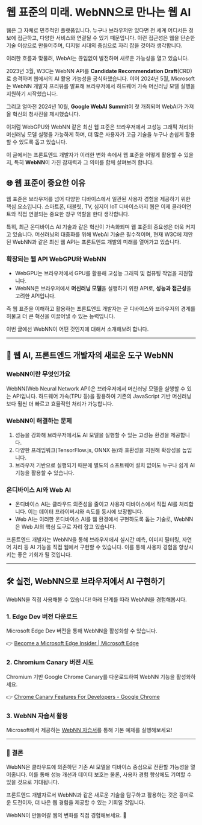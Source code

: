 # 웹 표준의 미래. WebNN으로 만나는 웹 AI

웹은 그 자체로 민주적인 플랫폼입니다. 누구나 브라우저만 있다면 전 세계 어디서든 정보에 접근하고, 다양한 서비스와 연결될 수 있기 때문입니다. 이런 접근성은 웹을 단순한 기술 이상으로 만들어주며, 디지털 시대의 중심으로 자리 잡을 것이라 생각합니다.

이러한 흐름과 맞물려, WebAI는 끊임없이 발전하며 새로운 가능성을 열고 있습니다.

2023년 3월, W3C는 WebNN API를 **Candidate Recommendation Draft**(CRD)로 승격하며 웹에서의 AI 활용 가능성을 공식화했습니다. 이어 2024년 5월, Microsoft는 WebNN 개발자 프리뷰를 발표해 브라우저에서 하드웨어 가속 머신러닝 모델 실행을 지원하기 시작했습니다.

그리고 얼마전 2024년 10월, **Google WebAI Summit**이 첫 개최되며 WebAI가 가져올 혁신의 청사진을 제시했습니다.

이처럼 WebGPU와 WebNN 같은 최신 웹 표준은 브라우저에서 고성능 그래픽 처리와 머신러닝 모델 실행을 가능하게 하며, 더 많은 사용자가 고급 기술을 누구나 손쉽게 활용할 수 있도록 돕고 있습니다.

이 글에서는 프론트엔드 개발자가 이러한 변화 속에서 웹 표준을 어떻게 활용할 수 있을지, 특히 **WebNN**이 가진 잠재력과 그 의미를 함께 살펴보려 합니다.

## 🌐 **웹 표준이 중요한 이유**

웹 표준은 브라우저를 넘어 다양한 디바이스에서 일관된 사용자 경험을 제공하기 위한 핵심 요소입니다. 스마트폰, 태블릿, TV, 심지어 IoT 디바이스까지 웹은 이제 클라이언트와 직접 연결되는 중요한 창구 역할을 한다 생각합니다.

특히, 최근 온디바이스 AI 기술과 같은 혁신이 가속화되며 웹 표준의 중요성은 더욱 커지고 있습니다. 머신러닝의 대중화를 위해 WebAI 기술은 필수적이며, 현재 W3C에 제안된 WebNN과 같은 최신 웹 API는 프론트엔드 개발의 미래를 열어가고 있습니다.

### 확장되는 웹 API WebGPU와 WebNN

- WebGPU는 브라우저에서 GPU를 활용해 고성능 그래픽 및 컴퓨팅 작업을 지원합니다.
- WebNN은 브라우저에서 **머신러닝 모델**을 실행하기 위한 API로, **성능과 접근성**을 고려한 API입니다.

즉 웹 표준을 이해하고 활용하는 프론트엔드 개발자는 곧 디바이스와 브라우저의 경계를 허물고 더 큰 혁신을 이끌어낼 수 있는 능력입니다.

이번 글에선 WebNN이 어떤 것인지에 대해서 소개해보려 합니다.

---

## 🤖 **웹 AI, 프론트엔드 개발자의 새로운 도구 WebNN**

### **WebNN이란 무엇인가요**

WebNN(Web Neural Network API)은 브라우저에서 머신러닝 모델을 실행할 수 있는 API입니다. 하드웨어 가속(TPU 등)을 활용하여 기존의 JavaScript 기반 머신러닝보다 훨씬 더 빠르고 효율적인 처리가 가능합니다.

### WebNN이 해결하는 문제

1. 성능을 강화해 브라우저에서도 AI 모델을 실행할 수 있는 고성능 환경을 제공합니다.
2. 다양한 프레임워크(TensorFlow.js, ONNX 등)와 호환성을 지원해 확장성을 높입니다.
3. 브라우저 기반으로 실행되기 때문에 별도의 소프트웨어 설치 없이도 누구나 쉽게 AI 기능을 활용할 수 있습니다.

### 온디바이스 AI와 Web AI

- 온디바이스 AI는 클라우드 의존성을 줄이고 사용자 디바이스에서 직접 AI를 처리합니다. 이는 데이터 프라이버시와 속도를 동시에 보장합니다.
- Web AI는 이러한 온디바이스 AI를 웹 환경에서 구현하도록 돕는 기술로, WebNN은 Web AI의 핵심 도구로 자리 잡고 있습니다.

프론트엔드 개발자는 WebNN을 통해 브라우저에서 실시간 예측, 이미지 필터링, 자연어 처리 등 AI 기능을 직접 웹에서 구현할 수 있습니다. 이를 통해 사용자 경험을 향상시키는 좋은 기회가 될 것입니다.

---

## 🛠️ **실전, WebNN으로 브라우저에서 AI 구현하기**

WebNN을 직접 사용해볼 수 있습니다! 아래 단계를 따라 WebNN을 경험해봅시다.

### 1. Edge Dev 버전 다운로드

Microsoft Edge Dev 버전을 통해 WebNN을 활성화할 수 있습니다.

👉 [Become a Microsoft Edge Insider | Microsoft Edge](https://www.microsoft.com/en-us/edge/download/insider?form=MA13FJ)

### 2. Chromium Canary 버전 시도

Chromium 기반 Google Chrome Canary를 다운로드하여 WebNN 기능을 활성화하세요.

👉 [Chrome Canary Features For Developers - Google Chrome](https://www.google.com/chrome/canary/)

### 3. WebNN 자습서 활용

Microsoft에서 제공하는 [WebNN 자습서](https://learn.microsoft.com/ko-kr/windows/ai/directml/webnn-tutorial)를 통해 기본 예제를 실행해보세요!

---

### 🌟 **결론**

WebNN은 클라우드에 의존하던 기존 AI 모델을 디바이스 중심으로 전환할 가능성을 열어줍니다. 이를 통해 성능 개선과 데이터 보호는 물론, 사용자 경험 향상에도 기여할 수 있을 것으로 기대됩니다.

프론트엔드 개발자로서 WebNN과 같은 새로운 기술을 탐구하고 활용하는 것은 흥미로운 도전이자, 더 나은 웹 경험을 제공할 수 있는 기회일 것입니다.

WebNN이 만들어갈 웹의 변화를 직접 경험해보세요. 🌟
